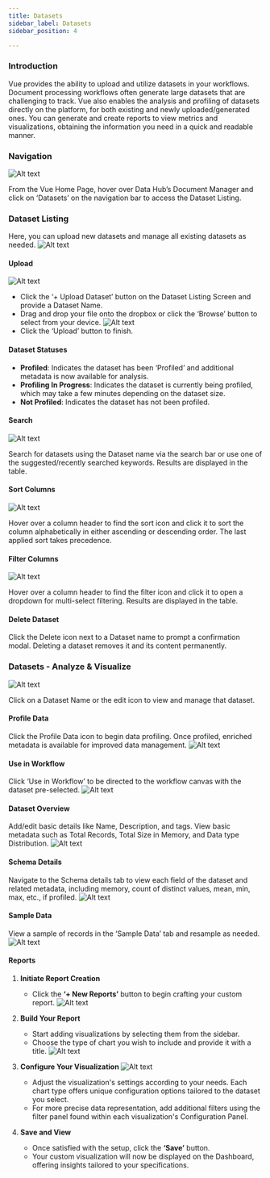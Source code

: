 ```yaml
---
title: Datasets
sidebar_label: Datasets
sidebar_position: 4

---
```




### Introduction

Vue provides the ability to upload and utilize datasets in your workflows. Document processing workflows often generate large datasets that are challenging to track. Vue also enables the analysis and profiling of datasets directly on the platform, for both existing and newly uploaded/generated ones. You can generate and create reports to view metrics and visualizations, obtaining the information you need in a quick and readable manner.

### Navigation
![Alt text](https://d1r1e7xjkfj7nz.cloudfront.net/set1.png 'a title')

From the Vue Home Page, hover over Data Hub’s Document Manager and click on ‘Datasets’ on the navigation bar to access the Dataset Listing.

### Dataset Listing

Here, you can upload new datasets and manage all existing datasets as needed.
![Alt text](https://d1r1e7xjkfj7nz.cloudfront.net/set2.png 'a title')

#### Upload
![Alt text](https://d1r1e7xjkfj7nz.cloudfront.net/set3.png 'a title')

- Click the ‘+ Upload Dataset’ button on the Dataset Listing Screen and provide a Dataset Name.
- Drag and drop your file onto the dropbox or click the ‘Browse’ button to select from your device.
![Alt text](https://d1r1e7xjkfj7nz.cloudfront.net/set4.png 'a title')
- Click the ‘Upload’ button to finish.

#### Dataset Statuses


- **Profiled**: Indicates the dataset has been ‘Profiled’ and additional metadata is now available for analysis.
- **Profiling In Progress**: Indicates the dataset is currently being profiled, which may take a few minutes depending on the dataset size.
- **Not Profiled**: Indicates the dataset has not been profiled.

#### Search
![Alt text](https://d1r1e7xjkfj7nz.cloudfront.net/set5.png 'a title')

Search for datasets using the Dataset name via the search bar or use one of the suggested/recently searched keywords. Results are displayed in the table.

#### Sort Columns

![Alt text](https://d1r1e7xjkfj7nz.cloudfront.net/set6.png 'a title')


Hover over a column header to find the sort icon and click it to sort the column alphabetically in either ascending or descending order. The last applied sort takes precedence.

#### Filter Columns

![Alt text](https://d1r1e7xjkfj7nz.cloudfront.net/set7.png 'a title')


Hover over a column header to find the filter icon and click it to open a dropdown for multi-select filtering. Results are displayed in the table.

#### Delete Dataset

Click the Delete icon next to a Dataset name to prompt a confirmation modal. Deleting a dataset removes it and its content permanently.

### Datasets - Analyze & Visualize

![Alt text](https://d1r1e7xjkfj7nz.cloudfront.net/set8.png 'a title')


Click on a Dataset Name or the edit icon to view and manage that dataset.

#### Profile Data

Click the Profile Data icon to begin data profiling. Once profiled, enriched metadata is available for improved data management.
![Alt text](https://d1r1e7xjkfj7nz.cloudfront.net/set9.png 'a title')

#### Use in Workflow

Click ‘Use in Workflow’ to be directed to the workflow canvas with the dataset pre-selected.
![Alt text](https://d1r1e7xjkfj7nz.cloudfront.net/set10.png 'a title')

#### Dataset Overview

Add/edit basic details like Name, Description, and tags. View basic metadata such as Total Records, Total Size in Memory, and Data type Distribution.
![Alt text](https://d1r1e7xjkfj7nz.cloudfront.net/set11.png 'a title')

#### Schema Details

Navigate to the Schema details tab to view each field of the dataset and related metadata, including memory, count of distinct values, mean, min, max, etc., if profiled.
![Alt text](https://d1r1e7xjkfj7nz.cloudfront.net/set12.png 'a title')

#### Sample Data

View a sample of records in the ‘Sample Data’ tab and resample as needed.
![Alt text](https://d1r1e7xjkfj7nz.cloudfront.net/set13.png 'a title')

#### Reports

1. **Initiate Report Creation**
   - Click the **‘+ New Reports’** button to begin crafting your custom report.
![Alt text](https://d1r1e7xjkfj7nz.cloudfront.net/set14.png 'a title')

2. **Build Your Report**
   - Start adding visualizations by selecting them from the sidebar.
   - Choose the type of chart you wish to include and provide it with a title.
![Alt text](https://d1r1e7xjkfj7nz.cloudfront.net/set15.png 'a title')

3. **Configure Your Visualization**
![Alt text](https://d1r1e7xjkfj7nz.cloudfront.net/set16.png 'a title')

   - Adjust the visualization's settings according to your needs. Each chart type offers unique configuration options tailored to the dataset you select.
   - For more precise data representation, add additional filters using the filter panel found within each visualization's Configuration Panel.

4. **Save and View**
   - Once satisfied with the setup, click the **‘Save’** button.
   - Your custom visualization will now be displayed on the Dashboard, offering insights tailored to your specifications.